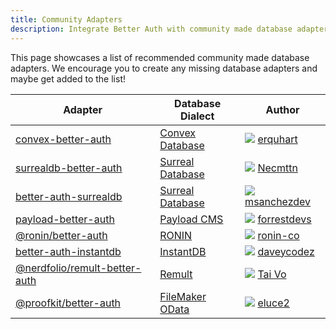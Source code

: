 ```yaml
---
title: Community Adapters
description: Integrate Better Auth with community made database adapters.
---
```


This page showcases a list of recommended community made database adapters.
We encourage you to create any missing database adapters and maybe get added to the list!

| Adapter                                                                                                 | Database Dialect                           | Author                                                                                                                                                            |
| ------------------------------------------------------------------------------------------------------- | ------------------------------------------ | ----------------------------------------------------------------------------------------------------------------------------------------------------------------- |
| [convex-better-auth](https://github.com/get-convex/better-auth)                                         | [Convex Database](https://www.convex.dev/) | <img src="https://github.com/erquhart.png" className="rounded-full w-6 h-6 border opacity-70 m-0 inline mr-1" /> [erquhart](https://github.com/erquhart)          |
| [surrealdb-better-auth](https://github.com/Necmttn/surrealdb-better-auth)                               | [Surreal Database](https://surrealdb.com/) | <img src="https://github.com/Necmttn.png" className="rounded-full w-6 h-6 border opacity-70 m-0 inline mr-1" /> [Necmttn](https://github.com/Necmttn)             |
| [better-auth-surrealdb](https://github.com/msanchezdev/better-auth-surrealdb)                           | [Surreal Database](https://surrealdb.com/) | <img src="https://github.com/msanchezdev.png" className="rounded-full w-6 h-6 border opacity-70 m-0 inline mr-1" /> [msanchezdev](https://github.com/msanchezdev) |
| [payload-better-auth](https://github.com/ForrestDevs/payload-better-auth/tree/main/packages/db-adapter) | [Payload CMS](https://payloadcms.com/)     | <img src="https://github.com/forrestdevs.png" className="rounded-full w-6 h-6 border opacity-70 m-0 inline mr-1" /> [forrestdevs](https://github.com/forrestdevs) |
| [@ronin/better-auth](https://github.com/ronin-co/better-auth)                                           | [RONIN](https://ronin.co)                  | <img src="https://github.com/ronin-co.png" className="rounded-full w-6 h-6 border opacity-70 m-0 inline mr-1" /> [ronin-co](https://github.com/ronin-co)          |
| [better-auth-instantdb](https://github.com/daveyplate/better-auth-instantdb)                            | [InstantDB](https://www.instantdb.com/)    | <img src="https://github.com/daveycodez.png" className="rounded-full w-6 h-6 border opacity-70 m-0 inline mr-1" /> [daveycodez](https://github.com/daveycodez)    |
| [@nerdfolio/remult-better-auth](https://github.com/nerdfolio/remult-better-auth)                        | [Remult](https://remult.dev/)              | <img src="https://github.com/taivo.png" className="rounded-full w-6 h-6 border opacity-70 m-0 inline mr-1" /> [Tai Vo](https://github.com/taivo)                  |
| [@proofkit/better-auth](https://github.com/proofgeist/proofkit/tree/main/packages/better-auth)          | [FileMaker OData](https://www.claris.com)  | <img src="https://github.com/eluce2.png" className="rounded-full w-6 h-6 border opacity-70 m-0 inline mr-1" /> [eluce2](https://github.com/eluce2)                |

